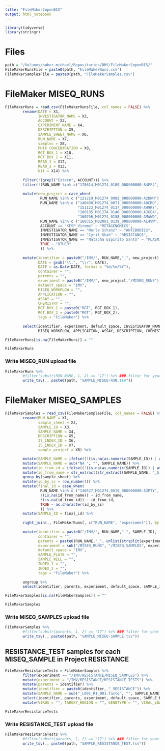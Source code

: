 ```yaml
---
title: "FileMaker2openBIS"
output: html_notebook
---
```


```r
library(tidyverse)
library(stringr)
```

# Files
```r
path = "/Volumes/huber.michael/Repositories/DMS/FileMaker2openBIS/"
FileMakerRunsFile = paste0(path, "FileMakerRuns.csv")
FileMakerSamplesFile = paste0(path, "FileMakerSamples.csv")

```

# FileMaker MISEQ_RUNS
```r
FileMakerRuns = read_csv(FileMakerRunsFile, col_names = FALSE) %>%
        rename(DATE = X1,
               INVESTIGATOR_NAME = X2,
               ACCOUNT = X3,
               EXPERIMENT_NAME = X4,
               DESCRIPTION = X5,
               SAMPLE_SHEET_NAME = X6,
               RUN_NAME = X7,
               samples = X8,
               PHIX_CONCENTRATION = X9,
               RGT_BOX_1 = X10,
               RGT_BOX_2 = X11,
               READ_1 = X12,
               READ_2 = X13,
               kit = X14) %>%
        
        filter(!(grepl("Extern", ACCOUNT))) %>%
        filter(!(RUN_NAME %in% c("170614_M01274_0189_000000000-B4FF4", "170621_M02081_0217_000000000-B4FP7", "170622_M01274_0190_000000000-B4FPY"))) %>% ### exclude already imported runs
        
        mutate(new_project = case_when(
                RUN_NAME %in% c ("121219_M01274_0002_000000000-A2DWH") ~ "OTHER", ### set project of individiual runs
                RUN_NAME %in% c ("140408_M01274_0071_000000000-A8CRD", "140616_M01274_0080_000000000-A8H02","141021_M01274_0095_000000000-A8CPG",
                                 "151123_M01274_0137_000000000-AH9KY", "151130_M01274_0138_000000000-AJKD7", "151222_M02081_0125_000000000-AJMJB",
                                 "160105_M01274_0140_000000000-AJGE4", "160301_M01274_0147_000000000-AJKD5", "160309_M01274_0148_000000000-AJKPC",
                                 "160706_M01274_0158_000000000-AMAWD", "160908_M01274_0164_000000000-AMT73", "161017_M01274_0166_000000000-AT5LA") ~ "METAGENOMICS", ### set project of individiual runs
                RUN_NAME %in% c ("160315_M02081_0139_000000000-AL4VW", "160420_M02081_0147_000000000-AL55K") ~ "PLASMIDS", ### set project of individiual runs
                ACCOUNT == "KFSP Virome" ~ "METAGENOMICS",
                INVESTIGATOR_NAME == "Merle Schanz" ~ "ANTIBODIES",
                INVESTIGATOR_NAME == "Cyril Shah" ~ "RESISTANCE",
                INVESTIGATOR_NAME == "Natacha Espirito Santo" ~ "PLASMIDS",
                TRUE ~ "OTHER"
                )) %>%
        
        mutate(identifier = paste0("/IMV/", RUN_NAME,"_", new_project),
               DATE = gsub("\\.", "\\/", DATE),
               DATE = as.Date(DATE, format = "%d/%m/%Y"),
               container = "",
               parents = "",
               experiment = paste0("/IMV/", new_project,"/MISEQ_RUNS"),
               default_space = "IMV",
               MISEQ_WORKFLOW = "",
               APPLICATION = "",
               ASSAY = "",
               CHEMISTRY = "",
               RGT_BOX_1 = paste0("RGT", RGT_BOX_1),
               RGT_BOX_2 = paste0("RGT", RGT_BOX_2),
               tags = "FileMaker") %>%
        
        select(identifier, experiment, default_space, INVESTIGATOR_NAME, EXPERIMENT_NAME, RUN_NAME, SAMPLE_SHEET_NAME, ACCOUNT, DATE,
               MISEQ_WORKFLOW, APPLICATION, ASSAY, DESCRIPTION, CHEMISTRY, READ_1, READ_2, PHIX_CONCENTRATION, RGT_BOX_1, RGT_BOX_2)

FileMakerRuns[is.na(FileMakerRuns)] = ""

FileMakerRuns
```

### Write MISEQ_RUN upload file
```r
FileMakerRuns %>%   
        #filter(substr(RUN_NAME, 1, 2) == "17") %>% ### filter for year
        write_tsv(., paste0(path, "SAMPLE_MISEQ-RUN.tsv"))
```

# FileMaker MISEQ_SAMPLES
```r
FileMakerSamples = read_csv(FileMakerSamplesFile, col_names = FALSE) %>%
        rename(RUN_NAME = X1,
               sample_sheet = X2,
               SAMPLE_ID = X3,
               SAMPLE_NAME = X4,
               DESCRIPTION = X5,
               I7_INDEX_ID = X6,
               I5_INDEX_ID = X7,
               sample_project = X8) %>%

        mutate(SAMPLE_NAME = ifelse((!(is.na(as.numeric(SAMPLE_ID)) | as.numeric(SAMPLE_ID) > 96)), SAMPLE_NAME, paste(SAMPLE_NAME,SAMPLE_ID))) %>%
        mutate(SAMPLE_NAME = sub("NA ", "", SAMPLE_NAME)) %>%
        mutate(id_from_id = ifelse((!(is.na(as.numeric(SAMPLE_ID)) | as.numeric(SAMPLE_ID) > 96)), SAMPLE_ID, NA)) %>%
        mutate(id_from_name = str_extract(str_extract(SAMPLE_NAME, "_S[0-9]+_L"), "[0-9]+")) %>%
        group_by(sample_sheet) %>%
        mutate(id_by_ss = row_number()) %>%
        mutate(final_id = case_when(
                RUN_NAME %in% c ("130527_M01274_0019_000000000-A3PTY", "130222_M01274_0007_000000000-A3FTH") ~ as.character(id_by_ss), ### set final_id of individiual runs
                !(is.na(id_from_name)) ~ id_from_name,
                !(is.na(id_from_id)) ~ id_from_id,
                TRUE ~ as.character(id_by_ss)
                )) %>%
        mutate(SAMPLE_ID = final_id) %>%
        
        right_join(., FileMakerRuns[, c("RUN_NAME", "experiment")], by = "RUN_NAME") %>% ### right_join samples to only inlcuded runs
        
        mutate(identifier = paste0("/IMV/", RUN_NAME,"-", SAMPLE_ID),
               container = "",
               parents = paste0(RUN_NAME,"_", unlist(strsplit(experiment, "/"))[3]),
               experiment = sub("/MISEQ_RUNS", "/MISEQ_SAMPLES", experiment),
               default_space = "IMV",
               SAMPLE_PLATE = "",
               SAMPLE_WELL = "",
               INDEX_1 = "",
               INDEX_2 = "",
               tags = "FileMaker") %>%
        
        ungroup %>%
        select(identifier, parents, experiment, default_space, SAMPLE_ID, SAMPLE_NAME, SAMPLE_PLATE, SAMPLE_WELL, INDEX_1, INDEX_2, I7_INDEX_ID, I5_INDEX_ID, DESCRIPTION)

FileMakerSamples[is.na(FileMakerSamples)] = ""

FileMakerSamples
```
### Write MISEQ_SAMPLES upload file
```r
FileMakerSamples %>%   
        #filter(substr(parents, 1, 2) == "17") %>% ### filter for year
        write_tsv(., paste0(path, "SAMPLE_MISEQ-SAMPLE.tsv"))
```

## RESISTANCE_TEST samples for each MISEQ_SAMPLE in Project RESISTANCE
```r
FileMakerResistanceTests = FileMakerSamples %>%
        filter(experiment == "/IMV/RESISTANCE/MISEQ_SAMPLES") %>%
        mutate(experiment = "/IMV/RESISTANCE/RESISTANCE_TESTS") %>%
        mutate(parents = identifier) %>%
        mutate(identifier = paste0(identifier, "_RESISTANCE")) %>%
        mutate(SAMPLE_NAME = sub("_L001_R1_001.fastq", "", SAMPLE_NAME )) %>%
        select(identifier, parents, experiment, default_space, SAMPLE_NAME) %>%
        mutate(VIRUS = "", TARGET_REGION = "", GENOTYPE = "", VIRAL_LOAD = "")

FileMakerResistanceTests
```

### Write RESISTANCE_TEST upload file
```r
FileMakerResistanceTests %>%   
        #filter(substr(parents, 1, 2) == "17") %>% ### filter for year
        write_tsv(., paste0(path, "SAMPLE_RESISTANCE_TEST.tsv"))
```
